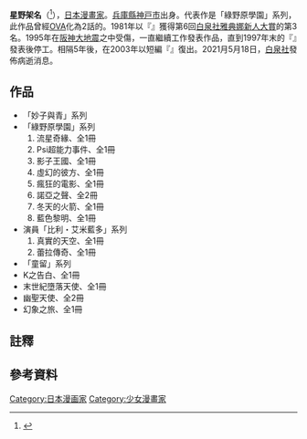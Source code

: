 {{japanese|japanese=星野 架名|kana=ほしの かな|romaji=}}{{漫畫}}
'''星野架名'''（{{bd||1963年或1964年|2021年|4月28日|catIdx=HOSHINO}}<ref>{{Cite web|url=https://natalie.mu/comic/news/428653|script-title=ja:星野架名が4月28日に死去、「緑野原学園」シリーズなど花とゆめで活躍|website=[[Comic_Natalie|Comic Natalie]]|accessdate=2021-05-18|language=ja|archive-date=2021-05-19|archive-url=https://web.archive.org/web/20210519175052/https://natalie.mu/comic/news/428653|dead-url=no}}</ref>），[[日本漫畫家|日本漫畫家]]。[[兵庫縣|兵庫縣]][[神戸市|神戸市]]出身。代表作是「綠野原學園」系列，此作品曾經[[OVA|OVA]]化為2話的{{link-ja|緑野原迷宮|緑野原迷宮}}。1981年以『{{lang|ja|東京は夜の7時}}』獲得第6回[[白泉社雅典娜新人大賞|白泉社雅典娜新人大賞]]的第3名。1995年在[[阪神大地震|阪神大地震]]之中受傷，一直繼續工作發表作品，直到1997年末的『{{lang|ja|迷宮レベル99}}』發表後停工。相隔5年後，在2003年以短編『{{lang|ja|私がやって来る}}』復出。2021月5月18日，[[白泉社|白泉社]]發佈病逝消息。

==作品==
*「妙子與青」系列{{NoteTag|1=未有獨立的中文版單行本，部分內容收錄於「綠野原學園」系列的單行本之中}}
*「綠野原學園」系列
*#流星奇緣、全1冊
*#Psi超能力事件、全1冊
*#影子王國、全1冊
*#虛幻的彼方、全1冊
*#瘋狂的電影、全1冊
*#諾亞之聲、全2冊
*#冬天的火箭、全1冊
*#藍色黎明、全1冊
*演員「比利・艾米藍多」系列
*#真實的天空、全1冊
*#蕾拉傳奇、全1冊
*「童留」系列{{NoteTag|name=nochinese|1=未有中文版單行本}}
*K之告白、全1冊
*末世紀墮落天使、全1冊
*幽聖天使、全2冊
*幻象之旅、全1冊

==註釋==
{{NoteFoot}}

==參考資料==
{{reflist}}

{{DEFAULTSORT:HOSHINO Kana}}
[[Category:日本漫画家|Category:日本漫画家]]
[[Category:少女漫畫家|Category:少女漫畫家]]